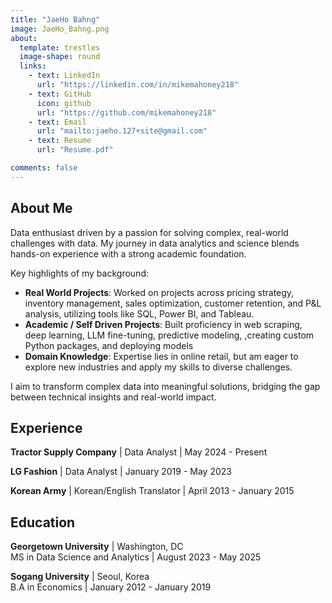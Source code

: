 ```yaml
---
title: "JaeHo Bahng"
image: JaeHo_Bahng.png
about:
  template: trestles
  image-shape: round
  links:
    - text: LinkedIn
      url: "https://linkedin.com/in/mikemahoney218"
    - text: GitHub
      icon: github
      url: "https://github.com/mikemahoney218"
    - text: Email
      url: "mailto:jaeho.127+site@gmail.com"
    - text: Resume
      url: "Resume.pdf"

comments: false
---
```


## **About Me**

Data enthusiast driven by a passion for solving complex, real-world challenges with data. My journey in data analytics and science blends hands-on experience with a strong academic foundation.

Key highlights of my background:

- **Real World Projects**: Worked on projects across pricing strategy, inventory management, sales optimization, customer retention, and P&L analysis, utilizing tools like SQL, Power BI, and Tableau.
- **Academic / Self Driven Projects**: Built proficiency in web scraping, deep learning, LLM fine-tuning, predictive modeling, ,creating custom Python packages, and deploying models
- **Domain Knowledge**: Expertise lies in online retail, but am eager to explore new industries and apply my skills to diverse challenges.

I aim to transform complex data into meaningful solutions, bridging the gap between technical insights and real-world impact. 

## Experience
**Tractor Supply Company** | Data Analyst | May 2024 - Present

**LG Fashion** | Data Analyst | January 2019 - May 2023

**Korean Army** | Korean/English Translator | April 2013 - January 2015

## Education
**Georgetown University** | Washington, DC<br>
MS in Data Science and Analytics | August 2023 - May 2025

**Sogang University** | Seoul, Korea <br>
B.A in Economics | January 2012 - January 2019
